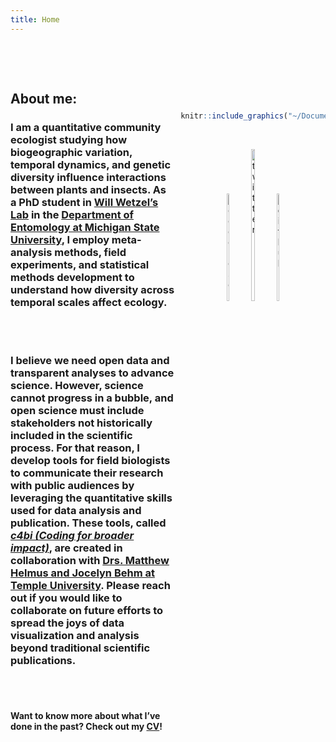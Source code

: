 ```yaml
---
title: Home
---
```


<style>
.column-left{
  float: left;
  width: 52%;
  text-align: left;
}
.column-center{
  display: inline-block;
  width: 33%;
  text-align: center;
}
.column-right{
  float: right;
  width: 46%;
  text-align: center;
}
</style>

<style>
.vscroll-plot {
    width: 400px;
    height: 800px;
    overflow-y: scroll;
    overflow-x: hidden;
}
</style>


<br />
<br />

<div class="column-left">
## **About me:**
### I am a quantitative community ecologist studying how biogeographic variation, temporal dynamics, and genetic diversity influence interactions between plants and insects. As a PhD student in [Will Wetzel's Lab](https://wetzellab.com/) in the [Department of Entomology at Michigan State University](https://www.canr.msu.edu/ent/), I employ meta-analysis methods, field experiments, and statistical methods development to understand how diversity across temporal scales affect ecology. 

<br />
<br />

### I believe we need open data and transparent analyses to advance science. However, science cannot progress in a bubble, and open science must include stakeholders not historically included in the scientific process. For that reason, I develop tools for field biologists to communicate their research with public audiences by leveraging the quantitative skills used for data analysis and publication. These tools, called [_c4bi (Coding for broader impact)_](https://github.com/dbturner/c4bi), are created in collaboration with [Drs. Matthew Helmus and Jocelyn Behm at Temple University](https://www.iecolab.org/). Please reach out if you would like to collaborate on future efforts to spread the joys of data visualization and analysis beyond traditional scientific publications.

<br />
<br />

#### Want to know more about what I've done in the past? Check out my [CV](https://github.com/dbturner/dbturner.github.io/blob/master/cv/Turner_CV.pdf)!

</div>
<br />
<br />

<div class="column-right">
```r
knitr::include_graphics("~/Documents/GitHub/dbturner.github.io/pics/homePic_14November2019.jpg")
```
<br />

[![google scholar](~/Documents/GitHub/dbturner.github.io/pics/googlescholarLogo.png){#id .class width=14% height=21%}](https://scholar.google.com/citations?hl=en&user=K5aIPOwAAAAJ)      [![twitter](~/Documents/GitHub/dbturner.github.io/pics/twitterLogo.png){#id .class width=17% height=25%}](https://twitter.com/danbtweeter)      [![github](~/Documents/GitHub/dbturner.github.io/pics/githubLogo.png){#id .class width=14% height=21%}](https://github.com/dbturner)    

</div>